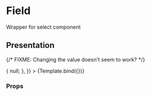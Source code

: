 

<Meta title="Admin/Django/Select" component={Select} />

# Field

Wrapper for select component


## Presentation

{/* FIXME: Changing the value doesn't seem to work? */}

<Canvas>
  <Story
    name="Default"
    args={{
      name: 'select',
      choices: [
        ['foo', 'Foo'],
        ['bar', 'Bar'],
      ],
      allowBlank: false,
      translateChoices: false,
      onChange: (...args) => {
        null;
      },
    }}
  >
    {Template.bind({})}
  </Story>
</Canvas>

### Props

<ArgsTable story="Default" />
